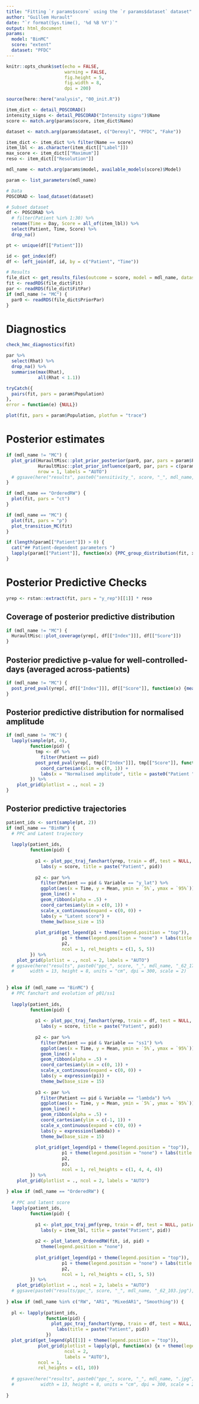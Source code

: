 ```yaml
---
title: "Fitting `r params$score` using the `r params$dataset` dataset"
author: "Guillem Hurault"
date: "`r format(Sys.time(), '%d %B %Y')`"
output: html_document
params:
  model: "BinMC"
  score: "extent"
  dataset: "PFDC"
---
```


```r
knitr::opts_chunk$set(echo = FALSE,
                      warning = FALSE,
                      fig.height = 5,
                      fig.width = 8,
                      dpi = 200)

source(here::here("analysis", "00_init.R"))

item_dict <- detail_POSCORAD()
intensity_signs <- detail_POSCORAD("Intensity signs")$Name
score <- match.arg(params$score, item_dict$Name)

dataset <- match.arg(params$dataset, c("Derexyl", "PFDC", "Fake"))

item_dict <- item_dict %>% filter(Name == score)
item_lbl <- as.character(item_dict[["Label"]])
max_score <- item_dict[["Maximum"]]
reso <- item_dict[["Resolution"]]

mdl_name <- match.arg(params$model, available_models(score)$Model)

param <- list_parameters(mdl_name)
```

```r
# Data
POSCORAD <- load_dataset(dataset)

# Subset dataset
df <- POSCORAD %>%
  # filter(Patient %in% 1:30) %>%
  rename(Time = Day, Score = all_of(item_lbl)) %>%
  select(Patient, Time, Score) %>%
  drop_na()

pt <- unique(df[["Patient"]])

id <- get_index(df)
df <- left_join(df, id, by = c("Patient", "Time"))
```

```r
# Results
file_dict <- get_results_files(outcome = score, model = mdl_name, dataset = dataset, root_dir = here())
fit <- readRDS(file_dict$Fit)
par <- readRDS(file_dict$FitPar)
if (mdl_name != "MC") {
  par0 <- readRDS(file_dict$PriorPar)
}
```

# Diagnostics

```r
check_hmc_diagnostics(fit)

par %>%
  select(Rhat) %>%
  drop_na() %>%
  summarise(max(Rhat),
            all(Rhat < 1.1))

tryCatch({
  pairs(fit, pars = param$Population)
},
error = function(e) {NULL})

plot(fit, pars = param$Population, plotfun = "trace")
```

# Posterior estimates

```r
if (mdl_name != "MC") {
  plot_grid(HuraultMisc::plot_prior_posterior(par0, par, pars = param$Population) + theme_bw(base_size = 15) + theme(legend.position = "top"),
            HuraultMisc::plot_prior_influence(par0, par, pars = c(param$Population, param$Patient)) + theme(legend.position = "top"),
            nrow = 1, labels = "AUTO")
  # ggsave(here("results", paste0("sensitivity_", score, "_", mdl_name, ".jpg")), width = 13, height = 8, units = "cm", dpi = 300, scale = 2)
}
```

```r
if (mdl_name == "OrderedRW") {
  plot(fit, pars = "ct")
}
```

```r
if (mdl_name == "MC") {
  plot(fit, pars = "p")
  plot_transition_MC(fit)
}
```

```r
if (length(param[["Patient"]]) > 0) {
  cat("## Patient-dependent parameters ")
  lapply(param[["Patient"]], function(x) {PPC_group_distribution(fit, x, 50)})
}
```

# Posterior Predictive Checks

```r
yrep <- rstan::extract(fit, pars = "y_rep")[[1]] * reso
```

## Coverage of posterior predictive distribution

```r
if (mdl_name != "MC") {
  HuraultMisc::plot_coverage(yrep[, df[["Index"]]], df[["Score"]])
}
```

## Posterior predictive p-value for well-controlled-days (averaged across-patients)

```r
if (mdl_name != "MC") {
  post_pred_pval(yrep[, df[["Index"]]], df[["Score"]], function(x) {mean(x < max_score * 0.1, na.rm = TRUE)}, plot = TRUE)
}
```

## Posterior predictive distribution for normalised amplitude

```r
if (mdl_name != "MC") {
  lapply(sample(pt, 4),
         function(pid) {
           tmp <- df %>%
             filter(Patient == pid)
           post_pred_pval(yrep[, tmp[["Index"]]], tmp[["Score"]], function(x) {(max(x) - min(x)) / max_score}, plot = TRUE)$plot +
             coord_cartesian(xlim = c(0, 1)) +
             labs(x = "Normalised amplitude", title = paste0("Patient ", pid))
         }) %>%
    plot_grid(plotlist = ., ncol = 2)
}
```

## Posterior predictive trajectories

```r
patient_ids <- sort(sample(pt, 2))
if (mdl_name == "BinRW") {
  # PPC and Latent trajectory
  
  lapply(patient_ids,
         function(pid) {
           
           p1 <- plot_ppc_traj_fanchart(yrep, train = df, test = NULL, patient_id = pid, max_score = max_score) +
             labs(y = score, title = paste("Patient", pid))
           
           p2 <- par %>%
             filter(Patient == pid & Variable == "y_lat") %>%
             ggplot(aes(x = Time, y = Mean, ymin = `5%`, ymax = `95%`)) +
             geom_line() +
             geom_ribbon(alpha = .5) +
             coord_cartesian(ylim = c(0, 1)) +
             scale_x_continuous(expand = c(0, 0)) +
             labs(y = "Latent score") +
             theme_bw(base_size = 15)
           
           plot_grid(get_legend(p1 + theme(legend.position = "top")),
                     p1 + theme(legend.position = "none") + labs(title = paste("Patient", pid)),
                     p2,
                     ncol = 1, rel_heights = c(1, 5, 5))
         }) %>%
    plot_grid(plotlist = ., ncol = 2, labels = "AUTO")
  # ggsave(here("results", paste0("ppc_", score, "_", mdl_name, "_62_177.jpg")),
  #      width = 13, height = 8, units = "cm", dpi = 300, scale = 2)
  
  
} else if (mdl_name == "BinMC") {
  # PPC fanchart and evolution of p01/ss1
  
  lapply(patient_ids,
         function(pid) {
           
           p1 <- plot_ppc_traj_fanchart(yrep, train = df, test = NULL, patient_id = pid, max_score = max_score) +
             labs(y = score, title = paste("Patient", pid))
           
           p2 <- par %>%
             filter(Patient == pid & Variable == "ss1") %>%
             ggplot(aes(x = Time, y = Mean, ymin = `5%`, ymax = `95%`)) +
             geom_line() +
             geom_ribbon(alpha = .5) +
             coord_cartesian(ylim = c(0, 1)) +
             scale_x_continuous(expand = c(0, 0)) +
             labs(y = expression(pi)) +
             theme_bw(base_size = 15)
           
           p3 <- par %>%
             filter(Patient == pid & Variable == "lambda") %>%
             ggplot(aes(x = Time, y = Mean, ymin = `5%`, ymax = `95%`)) +
             geom_line() +
             geom_ribbon(alpha = .5) +
             coord_cartesian(ylim = c(-1, 1)) +
             scale_x_continuous(expand = c(0, 0)) +
             labs(y = expression(lambda)) +
             theme_bw(base_size = 15)
           
           plot_grid(get_legend(p1 + theme(legend.position = "top")),
                     p1 + theme(legend.position = "none") + labs(title = paste("Patient", pid)),
                     p2,
                     p3,
                     ncol = 1, rel_heights = c(1, 4, 4, 4))
         }) %>%
    plot_grid(plotlist = ., ncol = 2, labels = "AUTO")
  
} else if (mdl_name == "OrderedRW") {
  
  # PPC and latent score
  lapply(patient_ids,
         function(pid) {
           
           p1 <- plot_ppc_traj_pmf(yrep, train = df, test = NULL, patient_id = pid, max_score = max_score, max_scale = 1) +
             labs(y = item_lbl, title = paste("Patient", pid))
           
           p2 <- plot_latent_OrderedRW(fit, id, pid) +
             theme(legend.position = "none")
           
           plot_grid(get_legend(p1 + theme(legend.position = "top")),
                     p1 + theme(legend.position = "none") + labs(title = paste("Patient", pid)),
                     p2,
                     ncol = 1, rel_heights = c(1, 5, 5))
         }) %>%
    plot_grid(plotlist = ., ncol = 2, labels = "AUTO")
  # ggsave(paste0("results/ppc_", score, "_", mdl_name, "_62_103.jpg"), width = 13, height = 8, units = "cm", dpi = 300, scale = 2.2)
  
} else if (mdl_name %in% c("RW", "AR1", "MixedAR1", "Smoothing")) {
  
  pl <- lapply(patient_ids,
               function(pid) {
                 plot_ppc_traj_fanchart(yrep, train = df, test = NULL, patient_id = pid, max_score = max_score) +
                   labs(title = paste("Patient", pid))
               })
  plot_grid(get_legend(pl[[1]] + theme(legend.position = "top")),
            plot_grid(plotlist = lapply(pl, function(x) {x + theme(legend.position = "none")}),
                      ncol = 2,
                      labels = "AUTO"),
            ncol = 1,
            rel_heights = c(1, 10))
  
  # ggsave(here("results", paste0("ppc_", score, "_", mdl_name, ".jpg")),
  #          width = 13, height = 8, units = "cm", dpi = 300, scale = 2)
  
}
```
